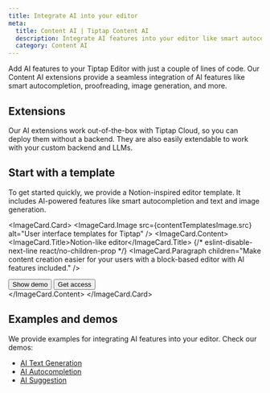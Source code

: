 ```yaml
---
title: Integrate AI into your editor
meta:
  title: Content AI | Tiptap Content AI
  description: Integrate AI features into your editor like smart autocompletion, proofreading, image generation and more. Read about it in our docs.
  category: Content AI
---
```



Add AI features to your Tiptap Editor with just a couple of lines of code. Our Content AI extensions provide a seamless integration of AI features like smart autocompletion, proofreading, image generation, and more.

## Extensions

Our AI extensions work out-of-the-box with Tiptap Cloud, so you can deploy them without a backend. They are also easily extendable to work with your custom backend and LLMs.

<div className="grid sm:grid-cols-2 gap-5">
  <ProductCard
    title="AI Generation"
    description="In-line content generation and manipulation with your custom LLM or OpenAI."
    tags={['Cloud', 'On premises']}
    documentationUrl="/content-ai/extensions/ai/overview"
    icon={contentAIIcon.src}
  />
  <ProductCard
    title="AI Suggestion"
    description="Show proofreading suggestions in your editor."
    tags={['Beta', 'Cloud', 'On premises']}
    documentationUrl="/content-ai/extensions/ai-suggestion/overview"
    icon={contentAIIcon.src}
  />
</div>

## Start with a template

To get started quickly, we provide a Notion-inspired editor template. It includes AI-powered features like smart autocompletion and text and image generation.

<ImageCard.Card>
  <ImageCard.Image src={contentTemplatesImage.src} alt="User interface templates for Tiptap" />
  <ImageCard.Content>
    <ImageCard.Title>Notion-like editor</ImageCard.Title>
    {/* eslint-disable-next-line react/no-children-prop */}
    <ImageCard.Paragraph children="Make content creation easier for your users with a block-based editor with AI features included." />
    <div className="flex items-center gap-2 mt-8">
      <Button asChild variant="secondary">
        <Link href="https://templates.tiptap.dev/">
          Show demo
          <ArrowRightIcon className="size-4" />
        </Link>
      </Button>
      <Button asChild variant="tertirary">
        <Link href="https://cloud.tiptap.dev/react-templates">
          Get access
          <ArrowRightIcon className="size-4" />
        </Link>
      </Button>
    </div>
  </ImageCard.Content>
</ImageCard.Card>

## Examples and demos

We provide examples for integrating AI features into your editor. Check our demos:

- [AI Text Generation](/content-ai/extensions/ai/overview)
- [AI Autocompletion](/content-ai/extensions/ai/capabilities/text-generation/autocompletion)
- [AI Suggestion](/content-ai/extensions/ai-suggestion/overview)
